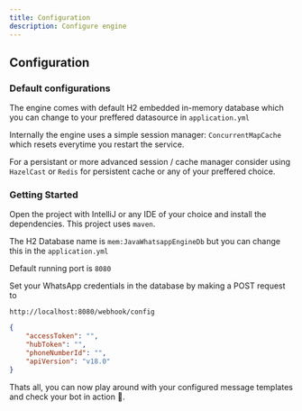 ```yaml
---
title: Configuration
description: Configure engine
---
```


## Configuration


### Default configurations
The engine comes with default H2 embedded in-memory database which you can change to your preffered datasource in `application.yml`

Internally the engine uses a simple session manager: `ConcurrentMapCache` which resets everytime you restart the service.

For a persistant or more advanced session / cache manager consider using `HazelCast` or `Redis` for persistent cache or any of your preffered choice.

### Getting Started

Open the project with IntelliJ or any IDE of your choice and install the dependencies. This project uses `maven`.

The H2 Database name is `mem:JavaWhatsappEngineDb` but you can change this in the `application.yml`

Default running port is `8080`

Set your WhatsApp credentials in the database by making a POST request to

`http://localhost:8080/webhook/config`

```json
{
    "accessToken": "",
    "hubToken": "",
    "phoneNumberId": "",
    "apiVersion": "v18.0"
}
```

Thats all, you can now play around with your configured message templates and check your bot in action 🙂.